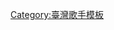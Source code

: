{{Navbox Musical artist
| name       = 蕭煌奇
| title      = [[蕭煌奇]]
| state = {{{state|autocollapse}}}
| listclass = hlist
| background = solo_singer

| group1 = 台語專輯
| list1  = [[黑色吉他]]（2004）- [[真情歌]]（2007）- [[愛作夢的人]]（2009）- [[思念會驚]]（2011）- [[上水的花]]（2014）- [[人生 我敬你一杯]]（2017）- [[舞台 (專輯)|舞台]]（2021）
| group2 = 國語專輯
| list2  = [[你是我的眼]]（2002）- [[我們的故事 (專輯)|我們的故事]]（2006）- [[我是蕭煌奇]]（2008）- [[孤獨的和弦]]（2011）- [[好好先生 (專輯)|好好先生]]（2013）- [[神秘世界]]（2016）- [[候鳥 (專輯)|候鳥]]（2019）
| group3 = 實況專輯
| list3  = [[走在夢想的路上]]（2001）
| group4 = 國語合輯
| list4  = 身心自在─點一盞心燈（2004）- 人間音緣1─最美的世界（2005）- 人間音緣2─讓我們開始幸福（2005）- 心語-韋陀尊天菩薩（2007）
| group5 = 國語+台語專輯
| list5  = [[愛你一世人]]（2000）
| group6 = 國語+台語EP
| list6  = 我看見音符的顏色（2002）- 二十歲前的三個夢（2009）
| group7 = 國語+台語合輯
| list7  = [[ㄞ國歌曲]]（2003）
| group8 = 電視劇
| list8  = [[你是我的眼]]（2011）
| group9 = 電影配音
| list9  = [[奇人密碼－古羅布之謎]]（2015）
}}<noinclude>
[[Category:臺灣歌手模板]]
</noinclude>